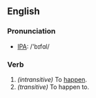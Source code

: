 ==English==
=== Pronunciation ===
*[[w:IPA|IPA]]: /'bɪfɑl/

===Verb===
{{irregverb|'''to befall'''|'''[[befalls]]'''|'''[[befell]]'''|'''[[befallen]]'''|'''[[befalling]]'''}}

#''(intransitive)'' To [[happen]].
#''(transitive)'' To happen to.